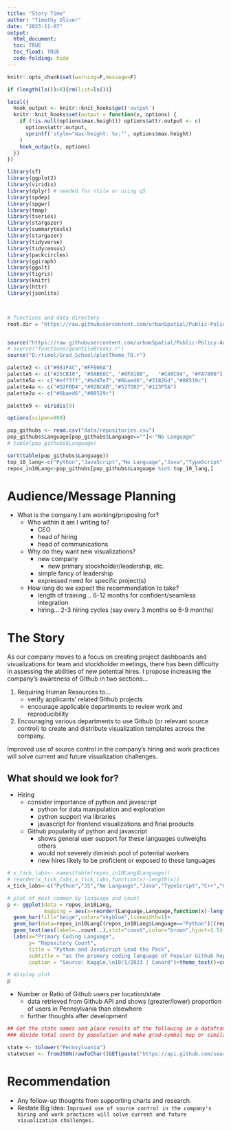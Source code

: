 ```yaml
---
title: "Story Time"
author: "Timothy Oliver"
date: "2023-11-07"
output: 
  html_document:
  toc: TRUE
  toc_float: TRUE
  code-folding: hide
---
```


```r
knitr::opts_chunk$set(warning=F,message=F)
```

```r
if (length(ls())>0){rm(list=ls())}

local({
  hook_output <- knitr::knit_hooks$get('output')
  knitr::knit_hooks$set(output = function(x, options) {
    if (!is.null(options$max.height)) options$attr.output <- c(
      options$attr.output,
      sprintf('style="max-height: %s;"', options$max.height)
    )
    hook_output(x, options)
  })
})

library(sf)
library(ggplot2)
library(viridis)
library(dplyr) # needed for ntile or using q5
library(spdep)
library(spgwr)
library(tmap)
library(tseries)
library(stargazer)
library(summarytools)
library(stargazer)
library(tidyverse)
library(tidycensus)
library(packcircles)
library(ggiraph)
library(ggalt)
library(tigris)
library(knitr)
library(httr)
library(jsonlite)



# functions and data directory
root.dir = "https://raw.githubusercontent.com/urbanSpatial/Public-Policy-Analytics-Landing/master/DATA/"


source("https://raw.githubusercontent.com/urbanSpatial/Public-Policy-Analytics-Landing/master/functions.r")
# source("functions/quantileBreaks.r")
source("D:/timol/Grad_School/plotTheme_TO.r")

palette2 <- c("#981FAC","#FF006A")
palette5 <- c("#25CB10", "#5AB60C", "#8FA108",   "#C48C04", "#FA7800")
palette5a <- c("#eff3ff","#bdd7e7","#6baed6","#3182bd","#08519c")
palette4a <- c("#D2FBD4","#92BCAB","#527D82","#123F5A")
palette2a <- c("#6baed6","#08519c")

palette9 <- viridis(9)

options(scipen=999)
```

```r
pop_githubs <- read.csv("data/repositories.csv")
pop_githubs$Language[pop_githubs$Language==""]<-"No Language"
# table(pop_githubs$Language)

sort(table(pop_githubs$Language))
top_10_lang<-c("Python","JavaScript","No Language","Java","TypeScript","C++","Go","C","C#","PHP")
repos_in10Lang<-pop_githubs[pop_githubs$Language %in% top_10_lang,]
```

# Audience/Message Planning

* What is the company I am working/proposing for?
  - Who within it am I writing to?
    - CEO
    - head of hiring
    - head of communications
  - Why do they want new visualizations?
    - new company
      - new primary stockholder/leadership, etc.
    - simple fancy of leadership
    - expressed need for specific project(s)
  - How long do we expect the recommendation to take?
    - length of training...   6-12 months for confident/seamless integration
    - hiring...   2-3 hiring cycles (say every 3 months so 6-9 months)
    
    

# The Story

As our company moves to a focus on creating project dashboards and visualizations for team and stockholder meetings, there has been difficulty in assessing the abilities of new potential hires. I propose increasing the company's awareness of Github in two sections...

1. Requiring Human Resources to... 
    - verify applicants' related Github projects
    - encourage applicable departments to review work and reproducibility
2. Encouraging various departments to use Github (or relevant source control) to create and distribute visualization templates across the company.

Improved use of source control in the company's hiring and work practices will solve current and future visualization challenges.

## What should we look for?

* Hiring
  -   consider importance of python and javascript
      -   python for data manipulation and exploration
      -   python support via libraries
      -   javascript for frontend visualizations and final products
  -   Github popularity of python and javascript
      -   shows general user support for these languages outweighs others
      -   would not severely diminish pool of potential workers
      -   new hires likely to be proficient or exposed to these languages

```r
# x_tick_labs<- names(table(repos_in10Lang$Language))
# reorder(x_tick_labs,x_tick_labs,function(x)-length(x))
x_tick_labs<-c("Python","JS","No Language","Java","TypeScript","C++","Go","C","C","PHP")

# plot of most common by language and count
p <- ggplot(data = repos_in10Lang,
            mapping = aes(x=reorder(Language,Language,function(x)-length(x))))+
  geom_bar(fill="beige",color="skyblue",linewidth=1)+
  geom_bar(data=repos_in10Lang[(repos_in10Lang$Language=="Python")|(repos_in10Lang$Language=="JavaScript"),],fill="orange")+
  geom_text(aes(label=..count..),stat="count",color="brown",hjust=1.5)+
  labs(x="Primary Coding Language",
       y= "Repository Count",
       title = "Python and JavaScript Lead the Pack",
       subtitle = "as the primary coding language of Popular Github Repositories",
       caption = "Source: Kaggle,\n10/1/2023 | Canard")+theme_test()+coord_flip()# adding +scale_x_discrete(x_tick_labs) did 

# display plot
p
```

*   Number or Ratio of Github users per location/state
      -   data retrieved from Github API and shows (greater/lower) proportion of users in Pennsylvania than elsewhere
      -   further thoughts after development

```r
## Get the state names and place results of the following in a dataframe for reference
### divide total count by population and make grad-symbol map or similar plot/map 

state <- tolower("Pennsylvania")
stateUser <- fromJSON(rawToChar((GET(paste("https://api.github.com/search/users?q=location:",state,sep=""))$content)))$total_count
```

# Recommendation

* Any follow-up thoughts from supporting charts and research.
* Restate Big Idea: `Improved use of source control in the company's hiring and work practices will solve current and future visualization challenges.`